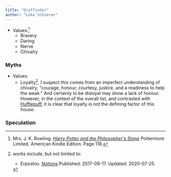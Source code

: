 ```yaml
---
title: "Gryffindor"
author: "Luke Schierer"
---
```



* Values:[^221221-1] 
  * Bravery
  * Daring
  * Nerve
  * Chivalry

[^221221-1]: Mrs. J. K. Rowling. _[Harry Potter and the Philosopher's Stone][]_
    Pottermore Limited. American Kindle Edition. Page 118. 

[Harry Potter and the Philosopher's Stone]: https://www.librarything.com/work/5403381/book/225886281

### Myths

* Values:
  * Loyalty[^221221-2].  I suspect this comes from an imperfect understanding
    of chivalry, "courage, honour, courtesy, justice, and a readiness to help
    the weak."  And certainly to be disloyal may show a lack of honour.
    However, in the context of the overall list, and contrasted with
    [Hufflepuff][], it is clear that loyalty is not the defining factor of this
    house.

[Hufflepuff]: <../hufflepuff/>

[^221221-2]: works include, but not limited to:
    * Erposhio. _[Notions](https://www.fanfiction.net/s/12670758)_
      Published: 2017-09-17. Updated: 2020-07-25. 

### Speculation
